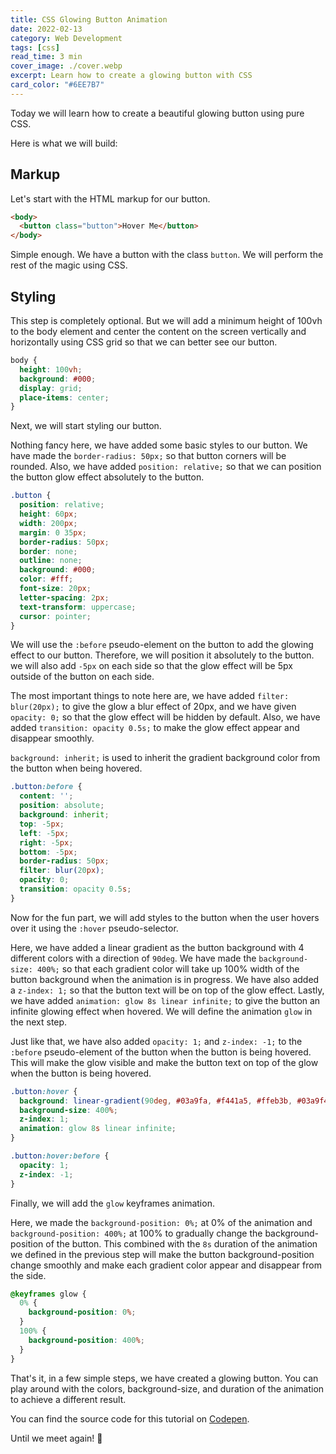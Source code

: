 ```yaml
---
title: CSS Glowing Button Animation
date: 2022-02-13
category: Web Development
tags: [css]
read_time: 3 min
cover_image: ./cover.webp
excerpt: Learn how to create a glowing button with CSS
card_color: "#6EE7B7"
---
```



Today we will learn how to create a beautiful glowing button using pure CSS.

Here is what we will build:

<BlogImage src="https://i.imgur.com/nTBHdGe.gif" alt="demo" />

## Markup

Let's start with the HTML markup for our button.

```html
<body>
  <button class="button">Hover Me</button>
</body>
```

Simple enough. We have a button with the class `button`. We will perform the
rest of the magic using CSS.

## Styling

This step is completely optional. But we will add a minimum height of 100vh to
the body element and center the content on the screen vertically and
horizontally using CSS grid so that we can better see our button.

```css
body {
  height: 100vh;
  background: #000;
  display: grid;
  place-items: center;
}
```

Next, we will start styling our button.

Nothing fancy here, we have added some basic styles to our button. We have made
the `border-radius: 50px;` so that button corners will be rounded. Also, we have
added `position: relative;` so that we can position the button glow effect
absolutely to the button.

```css
.button {
  position: relative;
  height: 60px;
  width: 200px;
  margin: 0 35px;
  border-radius: 50px;
  border: none;
  outline: none;
  background: #000;
  color: #fff;
  font-size: 20px;
  letter-spacing: 2px;
  text-transform: uppercase;
  cursor: pointer;
}
```

We will use the `:before` pseudo-element on the button to add the glowing effect
to our button. Therefore, we will position it absolutely to the button. we will
also add `-5px` on each side so that the glow effect will be 5px outside of the
button on each side.

The most important things to note here are, we have added `filter: blur(20px);`
to give the glow a blur effect of 20px, and we have given `opacity: 0;` so that
the glow effect will be hidden by default. Also, we have added
`transition: opacity 0.5s;` to make the glow effect appear and disappear
smoothly.

`background: inherit;` is used to inherit the gradient background color from the
button when being hovered.

```css
.button:before {
  content: '';
  position: absolute;
  background: inherit;
  top: -5px;
  left: -5px;
  right: -5px;
  bottom: -5px;
  border-radius: 50px;
  filter: blur(20px);
  opacity: 0;
  transition: opacity 0.5s;
}
```

Now for the fun part, we will add styles to the button when the user hovers over
it using the `:hover` pseudo-selector.

Here, we have added a linear gradient as the button background with 4 different
colors with a direction of `90deg`. We have made the `background-size: 400%;` so
that each gradient color will take up 100% width of the button background when
the animation is in progress. We have also added a `z-index: 1;` so that the
button text will be on top of the glow effect. Lastly, we have added
`animation: glow 8s linear infinite;` to give the button an infinite glowing
effect when hovered. We will define the animation `glow` in the next step.

Just like that, we have also added `opacity: 1;` and `z-index: -1;` to the
`:before` pseudo-element of the button when the button is being hovered. This
will make the glow visible and make the button text on top of the glow when the
button is being hovered.

```css
.button:hover {
  background: linear-gradient(90deg, #03a9fa, #f441a5, #ffeb3b, #03a9f4);
  background-size: 400%;
  z-index: 1;
  animation: glow 8s linear infinite;
}

.button:hover:before {
  opacity: 1;
  z-index: -1;
}
```

Finally, we will add the `glow` keyframes animation.

Here, we made the `background-position: 0%;` at 0% of the animation and
`background-position: 400%;` at 100% to gradually change the background-position
of the button. This combined with the `8s` duration of the animation we defined
in the previous step will make the button background-position change smoothly
and make each gradient color appear and disappear from the side.

```css
@keyframes glow {
  0% {
    background-position: 0%;
  }
  100% {
    background-position: 400%;
  }
}
```

That's it, in a few simple steps, we have created a glowing button. You can play
around with the colors, background-size, and duration of the animation to
achieve a different result.

You can find the source code for this tutorial on
[Codepen](https://codepen.io/iam-amanxz/pen/VwerOER).

Until we meet again! 🙌
